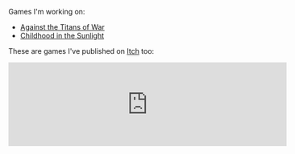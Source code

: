 
Games I'm working on:

- [Against the Titans of War](https://grz.li/titans)
- [Childhood in the Sunlight](https://grz.li/cits)

These are games I've published on [Itch](https://flyinggrizzly.itch.io/) too:

<iframe src="https://itch.io/embed/369660" width="552" height="167" frameBorder="0" />
